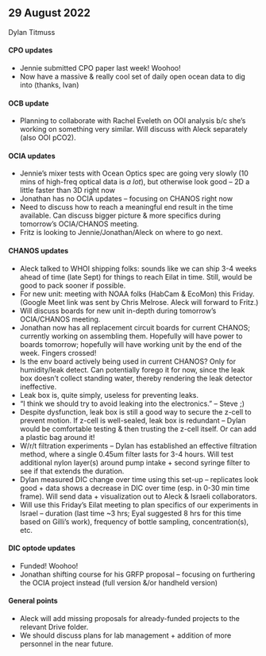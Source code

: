 ## 29 August 2022
Dylan Titmuss  

#### CPO updates
- Jennie submitted CPO paper last week! Woohoo!
- Now have a massive & really cool set of daily open ocean data to dig into (thanks, Ivan)

#### OCB update
- Planning to collaborate with Rachel Eveleth on OOI analysis b/c she's working on something very similar. Will discuss with Aleck separately (also OOI pCO2).

#### OCIA updates
- Jennie's mixer tests with Ocean Optics spec are going very slowly (10 mins of high-freq optical data is *a lot*), but otherwise look good -- 2D a little faster than 3D right now
- Jonathan has no OCIA updates -- focusing on CHANOS right now
- Need to discuss how to reach a meaningful end result in the time available. Can discuss bigger picture & more specifics during tomorrow's OCIA/CHANOS meeting.
- Fritz is looking to Jennie/Jonathan/Aleck on where to go next.

#### CHANOS updates
- Aleck talked to WHOI shipping folks: sounds like we can ship 3-4 weeks ahead of time (late Sept) for things to reach Eilat in time. Still, would be good to pack sooner if possible.
- For new unit: meeting with NOAA folks (HabCam & EcoMon) this Friday. (Google Meet link was sent by Chris Melrose. Aleck will forward to Fritz.)
- Will discuss boards for new unit in-depth during tomorrow's OCIA/CHANOS meeting.
- Jonathan now has all replacement circuit boards for current CHANOS; currently working on assembling them. Hopefully will have power to boards tomorrow; hopefully will have working unit by the end of the week. Fingers crossed!
- Is the env board actively being used in current CHANOS? Only for humidity/leak detect. Can potentially forego it for now, since the leak box doesn't collect standing water, thereby rendering the leak detector ineffective.
- Leak box is, quite simply, useless for preventing leaks.
- "I think we should try to avoid leaking into the electronics." -- Steve ;)
- Despite dysfunction, leak box is still a good way to secure the z-cell to prevent motion. If z-cell is well-sealed, leak box is redundant -- Dylan would be comfortable testing & then trusting the z-cell itself. Or can add a plastic bag around it!
- W/r/t filtration experiments -- Dylan has established an effective filtration method, where a single 0.45um filter lasts for 3-4 hours. Will test additional nylon layer(s) around pump intake + second syringe filter to see if that extends the duration.
- Dylan measured DIC change over time using this set-up -- replicates look good + data shows a decrease in DIC over time (esp. in 0-30 min time frame). Will send data + visualization out to Aleck & Israeli collaborators.
- Will use this Friday's Eilat meeting to plan specifics of our experiments in Israel -- duration (last time ~3 hrs; Eyal suggested 8 hrs for this time based on Gilli's work), frequency of bottle sampling, concentration(s), etc.

#### DIC optode updates
- Funded! Woohoo!
- Jonathan shifting course for his GRFP proposal -- focusing on furthering the OCIA project instead (full version &/or handheld version)

#### General points
- Aleck will add missing proposals for already-funded projects to the relevant Drive folder.
- We should discuss plans for lab management + addition of more personnel in the near future.

<br>
